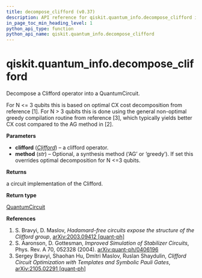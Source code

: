 ```yaml
---
title: decompose_clifford (v0.37)
description: API reference for qiskit.quantum_info.decompose_clifford in qiskit v0.37
in_page_toc_min_heading_level: 1
python_api_type: function
python_api_name: qiskit.quantum_info.decompose_clifford
---
```


<span id="qiskit-quantum-info-decompose-clifford" />

# qiskit.quantum\_info.decompose\_clifford

<Function id="qiskit.quantum_info.decompose_clifford" isDedicatedPage={true} github="https://github.com/qiskit/qiskit/tree/stable/0.21/qiskit/quantum_info/synthesis/clifford_decompose.py" signature="decompose_clifford(clifford, method=None)">
  Decompose a Clifford operator into a QuantumCircuit.

  For N \<= 3 qubits this is based on optimal CX cost decomposition from reference \[1]. For N > 3 qubits this is done using the general non-optimal greedy compilation routine from reference \[3], which typically yields better CX cost compared to the AG method in \[2].

  **Parameters**

  *   **clifford** ([*Clifford*](qiskit.quantum_info.Clifford "qiskit.quantum_info.Clifford")) – a clifford operator.
  *   **method** (*str*) – Optional, a synthesis method (‘AG’ or ‘greedy’). If set this overrides optimal decomposition for N \<=3 qubits.

  **Returns**

  a circuit implementation of the Clifford.

  **Return type**

  [QuantumCircuit](qiskit.circuit.QuantumCircuit "qiskit.circuit.QuantumCircuit")

  **References**

  1.  S. Bravyi, D. Maslov, *Hadamard-free circuits expose the structure of the Clifford group*, [arXiv:2003.09412 \[quant-ph\]](https://arxiv.org/abs/2003.09412)
  2.  S. Aaronson, D. Gottesman, *Improved Simulation of Stabilizer Circuits*, Phys. Rev. A 70, 052328 (2004). [arXiv:quant-ph/0406196](https://arxiv.org/abs/quant-ph/0406196)
  3.  Sergey Bravyi, Shaohan Hu, Dmitri Maslov, Ruslan Shaydulin, *Clifford Circuit Optimization with Templates and Symbolic Pauli Gates*, [arXiv:2105.02291 \[quant-ph\]](https://arxiv.org/abs/2105.02291)
</Function>

